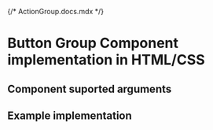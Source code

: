 {/* ActionGroup.docs.mdx */}

<Meta of={ActionGroupStories} />

# Button Group Component implementation in HTML/CSS

## Component suported arguments
<Primary />
<Controls />

## Example implementation
<Source language="html" code={example} />